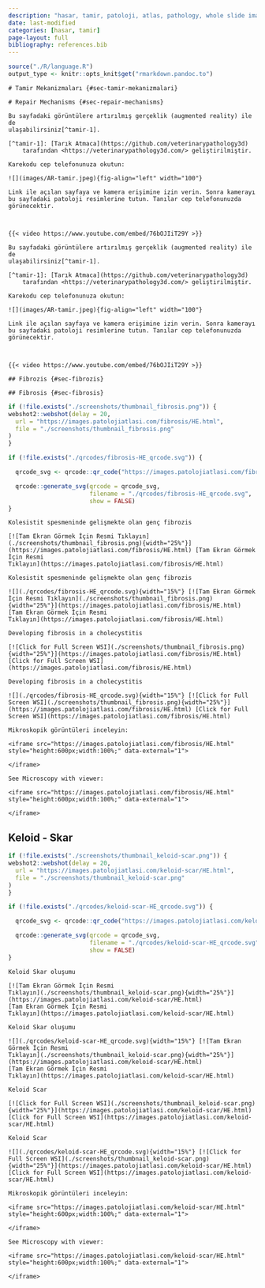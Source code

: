 ```yaml
---
description: "hasar, tamir, patoloji, atlas, pathology, whole slide image"
date: last-modified
categories: [hasar, tamir]
page-layout: full
bibliography: references.bib
---
```


```r

source("./R/language.R")
output_type <- knitr::opts_knit$get("rmarkdown.pandoc.to")

```


```asis
# Tamir Mekanizmaları {#sec-tamir-mekanizmalari}
```



```asis
# Repair Mechanisms {#sec-repair-mechanisms}
```


```asis


Bu sayfadaki görüntülere artırılmış gerçeklik (augmented reality) ile de
ulaşabilirsiniz[^tamir-1].

[^tamir-1]: [Tarık Atmaca](https://github.com/veterinarypathology3d)
    tarafından <https://veterinarypathology3d.com/> geliştirilmiştir.

Karekodu cep telefonunuza okutun:

![](images/AR-tamir.jpeg){fig-align="left" width="100"}

Link ile açılan sayfaya ve kamera erişimine izin verin. Sonra kamerayı
bu sayfadaki patoloji resimlerine tutun. Tanılar cep telefonunuzda
görünecektir.



{{< video https://www.youtube.com/embed/76bOJIiT29Y >}}

```



```asis


Bu sayfadaki görüntülere artırılmış gerçeklik (augmented reality) ile de
ulaşabilirsiniz[^tamir-1].

[^tamir-1]: [Tarık Atmaca](https://github.com/veterinarypathology3d)
    tarafından <https://veterinarypathology3d.com/> geliştirilmiştir.

Karekodu cep telefonunuza okutun:

![](images/AR-tamir.jpeg){fig-align="left" width="100"}

Link ile açılan sayfaya ve kamera erişimine izin verin. Sonra kamerayı
bu sayfadaki patoloji resimlerine tutun. Tanılar cep telefonunuzda
görünecektir.



{{< video https://www.youtube.com/embed/76bOJIiT29Y >}}

```


```asis
## Fibrozis {#sec-fibrozis}
```


```asis
## Fibrosis {#sec-fibrosis}
```


```r
if (!file.exists("./screenshots/thumbnail_fibrosis.png")) {
webshot2::webshot(delay = 20,
  url = "https://images.patolojiatlasi.com/fibrosis/HE.html",
  file = "./screenshots/thumbnail_fibrosis.png"
)
}
```


```r
if (!file.exists("./qrcodes/fibrosis-HE_qrcode.svg")) {

  qrcode_svg <- qrcode::qr_code("https://images.patolojiatlasi.com/fibrosis/HE.html")

  qrcode::generate_svg(qrcode = qrcode_svg,
                       filename = "./qrcodes/fibrosis-HE_qrcode.svg",
                       show = FALSE)
}
```





 






:::: {.content-hidden when-format="pdf"}




```asis

Kolesistit spesmeninde gelişmekte olan genç fibrozis

[![Tam Ekran Görmek İçin Resmi Tıklayın](./screenshots/thumbnail_fibrosis.png){width="25%"}](https://images.patolojiatlasi.com/fibrosis/HE.html) [Tam Ekran Görmek İçin Resmi
Tıklayın](https://images.patolojiatlasi.com/fibrosis/HE.html)
```





::::





:::: {.content-visible when-format="pdf"}




```asis

Kolesistit spesmeninde gelişmekte olan genç fibrozis

![](./qrcodes/fibrosis-HE_qrcode.svg){width="15%"} [![Tam Ekran Görmek İçin Resmi Tıklayın](./screenshots/thumbnail_fibrosis.png){width="25%"}](https://images.patolojiatlasi.com/fibrosis/HE.html) [Tam Ekran Görmek İçin Resmi
Tıklayın](https://images.patolojiatlasi.com/fibrosis/HE.html)
```






::::




:::: {.content-hidden when-format="pdf"}




```asis

Developing fibrosis in a cholecystitis

[![Click for Full Screen WSI](./screenshots/thumbnail_fibrosis.png){width="25%"}](https://images.patolojiatlasi.com/fibrosis/HE.html) [Click for Full Screen WSI](https://images.patolojiatlasi.com/fibrosis/HE.html)
```





::::





:::: {.content-visible when-format="pdf"}





```asis

Developing fibrosis in a cholecystitis

![](./qrcodes/fibrosis-HE_qrcode.svg){width="15%"} [![Click for Full Screen WSI](./screenshots/thumbnail_fibrosis.png){width="25%"}](https://images.patolojiatlasi.com/fibrosis/HE.html) [Click for Full Screen WSI](https://images.patolojiatlasi.com/fibrosis/HE.html)
```





::::





```asis

Mikroskopik görüntüleri inceleyin:

<iframe src="https://images.patolojiatlasi.com/fibrosis/HE.html" style="height:600px;width:100%;" data-external="1">

</iframe>
```


```asis

See Microscopy with viewer: 

<iframe src="https://images.patolojiatlasi.com/fibrosis/HE.html" style="height:600px;width:100%;" data-external="1">

</iframe>
```













## Keloid - Skar {#sec-keloid-skar}

```r
if (!file.exists("./screenshots/thumbnail_keloid-scar.png")) {
webshot2::webshot(delay = 20,
  url = "https://images.patolojiatlasi.com/keloid-scar/HE.html",
  file = "./screenshots/thumbnail_keloid-scar.png"
)
}
```


```r
if (!file.exists("./qrcodes/keloid-scar-HE_qrcode.svg")) {

  qrcode_svg <- qrcode::qr_code("https://images.patolojiatlasi.com/keloid-scar/HE.html")

  qrcode::generate_svg(qrcode = qrcode_svg,
                       filename = "./qrcodes/keloid-scar-HE_qrcode.svg",
                       show = FALSE)
}
```






 






:::: {.content-hidden when-format="pdf"}




```asis


Keloid Skar oluşumu

[![Tam Ekran Görmek İçin Resmi
Tıklayın](./screenshots/thumbnail_keloid-scar.png){width="25%"}](https://images.patolojiatlasi.com/keloid-scar/HE.html)
[Tam Ekran Görmek İçin Resmi
Tıklayın](https://images.patolojiatlasi.com/keloid-scar/HE.html)

```





::::





:::: {.content-visible when-format="pdf"}





```asis


Keloid Skar oluşumu

![](./qrcodes/keloid-scar-HE_qrcode.svg){width="15%"} [![Tam Ekran Görmek İçin Resmi
Tıklayın](./screenshots/thumbnail_keloid-scar.png){width="25%"}](https://images.patolojiatlasi.com/keloid-scar/HE.html)
[Tam Ekran Görmek İçin Resmi
Tıklayın](https://images.patolojiatlasi.com/keloid-scar/HE.html)

```





::::




:::: {.content-hidden when-format="pdf"}




```asis


Keloid Scar

[![Click for Full Screen WSI](./screenshots/thumbnail_keloid-scar.png){width="25%"}](https://images.patolojiatlasi.com/keloid-scar/HE.html)
[Click for Full Screen WSI](https://images.patolojiatlasi.com/keloid-scar/HE.html)

```





::::





:::: {.content-visible when-format="pdf"}





```asis


Keloid Scar

![](./qrcodes/keloid-scar-HE_qrcode.svg){width="15%"} [![Click for Full Screen WSI](./screenshots/thumbnail_keloid-scar.png){width="25%"}](https://images.patolojiatlasi.com/keloid-scar/HE.html)
[Click for Full Screen WSI](https://images.patolojiatlasi.com/keloid-scar/HE.html)

```





::::






```asis

Mikroskopik görüntüleri inceleyin:

<iframe src="https://images.patolojiatlasi.com/keloid-scar/HE.html" style="height:600px;width:100%;" data-external="1">

</iframe>

```


```asis

See Microscopy with viewer: 

<iframe src="https://images.patolojiatlasi.com/keloid-scar/HE.html" style="height:600px;width:100%;" data-external="1">

</iframe>

```









